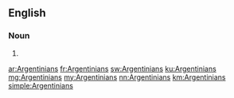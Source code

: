 ==English==

===Noun===
{{head|en|plural}}

# {{plural of|Argentinian|lang=en|nocat=1}}

[[ar:Argentinians]]
[[fr:Argentinians]]
[[sw:Argentinians]]
[[ku:Argentinians]]
[[mg:Argentinians]]
[[my:Argentinians]]
[[nn:Argentinians]]
[[km:Argentinians]]
[[simple:Argentinians]]